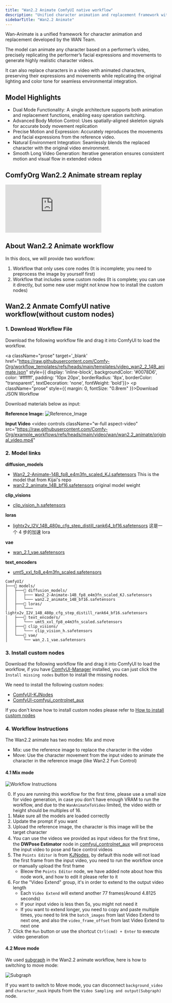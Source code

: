 ```yaml
---
title: "Wan2.2 Animate ComfyUI native workflow"
description: "Unified character animation and replacement framework with precise motion and expression replication."
sidebarTitle: "Wan2.2 Animate"
---
```


Wan-Animate is a unified framework for character animation and replacement developed by the WAN Team.

The model can animate any character based on a performer’s video, precisely replicating the performer’s facial expressions and movements to generate highly realistic character videos.

It can also replace characters in a video with animated characters, preserving their expressions and movements while replicating the original lighting and color tone for seamless environmental integration.

## Model Highlights

- Dual Mode Functionality: A single architecture supports both animation and replacement functions, enabling easy operation switching.
- Advanced Body Motion Control: Uses spatially-aligned skeleton signals for accurate body movement replication
- Precise Motion and Expression: Accurately reproduces the movements and facial expressions from the reference video.
- Natural Environment Integration: Seamlessly blends the replaced character with the original video environment.
- Smooth Long Video Generation: Iterative generation ensures consistent motion and visual flow in extended videos

## ComfyOrg Wan2.2 Animate stream replay

<iframe
  className="w-full aspect-video rounded-xl"
 src="https://www.youtube.com/embed/5kb-rP0m5BA?si=lbIYkCP5akkG2N6D" 
 title="Wan 2.2 Animate in ComfyUI with Flipping Sigmas / September 19th, 2025" frameborder="0" 
 allow="accelerometer; clipboard-write; encrypted-media; gyroscope; picture-in-picture; web-share" 
 referrerpolicy="strict-origin-when-cross-origin" 
 allowfullscreen>
 </iframe>

<UpdateReminder/>


## About Wan2.2 Animate workflow

In this docs, we will provide two workflow:

1. Workflow that only uses core nodes (It is incomplete; you need to preprocess the image by yourself first)
2. Workflow that includes some custom nodes (It is complete; you can use it directly, but some new user might not know how to install the custom nodes)

## Wan2.2 Anmate ComfyUI native workflow(without custom nodes)

### 1. Download Workflow File

Download the following workflow file and drag it into ComfyUI to load the workflow.

<a className="prose"  target='_blank'  href="https://raw.githubusercontent.com/Comfy-Org/workflow_templates/refs/heads/main/templates/video_wan2_2_14B_animate.json" style={{ display: 'inline-block', backgroundColor: '#0078D6', color: '#ffffff', padding: '10px 20px', borderRadius: '8px', borderColor: "transparent", textDecoration: 'none', fontWeight: 'bold'}}>
    <p className="prose" style={{ margin: 0, fontSize: "0.8rem" }}>Download JSON Workflow</p>
</a>

Download materials below as input:

**Reference Image:**
![Reference_Image](https://raw.githubusercontent.com/Comfy-Org/example_workflows/refs/heads/main/video/wan/wan2.2_animate/ref_image.png)

**Input Video**
<video
  controls
  className="w-full aspect-video"
  src="https://raw.githubusercontent.com/Comfy-Org/example_workflows/refs/heads/main/video/wan/wan2.2_animate/original_video.mp4"
></video>

### 2. Model links

**diffusion_models**       
- [Wan2_2-Animate-14B_fp8_e4m3fn_scaled_KJ.safetensors](https://huggingface.co/Kijai/WanVideo_comfy_fp8_scaled/resolve/main/Wan22Animate/Wan2_2-Animate-14B_fp8_e4m3fn_scaled_KJ.safetensors) This is the model that from Kijai's repo
- [wan2.2_animate_14B_bf16.safetensors](https://huggingface.co/Comfy-Org/Wan_2.2_ComfyUI_Repackaged/resolve/main/split_files/diffusion_models/wan2.2_animate_14B_bf16.safetensors) original model weight

**clip_visions**
- [clip_vision_h.safetensors](https://huggingface.co/Comfy-Org/Wan_2.1_ComfyUI_repackaged/resolve/main/split_files/clip_vision/clip_vision_h.safetensors)

**loras**
- [lightx2v_I2V_14B_480p_cfg_step_distill_rank64_bf16.safetensors](https://huggingface.co/Kijai/WanVideo_comfy/resolve/main/Lightx2v/lightx2v_I2V_14B_480p_cfg_step_distill_rank64_bf16.safetensors) 这是一个 4 步的加速 lora

**vae**
- [wan_2.1_vae.safetensors](https://huggingface.co/Comfy-Org/Wan_2.2_ComfyUI_Repackaged/resolve/main/split_files/vae/wan_2.1_vae.safetensors)

**text_encoders**   
- [umt5_xxl_fp8_e4m3fn_scaled.safetensors](https://huggingface.co/Comfy-Org/Wan_2.1_ComfyUI_repackaged/resolve/main/split_files/text_encoders/umt5_xxl_fp8_e4m3fn_scaled.safetensors)

```
ComfyUI/
├───📂 models/
│   ├───📂 diffusion_models/
│   │   ├─── Wan2_2-Animate-14B_fp8_e4m3fn_scaled_KJ.safetensors
│   │   └─── wan2.2_animate_14B_bf16.safetensors
│   ├───📂 loras/
│   │   └─── lightx2v_I2V_14B_480p_cfg_step_distill_rank64_bf16.safetensors
│   ├───📂 text_encoders/
│   │   └─── umt5_xxl_fp8_e4m3fn_scaled.safetensors 
│   ├───📂 clip_visions/ 
│   │   └─── clip_vision_h.safetensors
│   └───📂 vae/
│       └── wan_2.1_vae.safetensors
```

### 3. Install custom nodes

Download the following workflow file and drag it into ComfyUI to load the workflow, if you have [ComfyUI-Manager](https://github.com/Comfy-Org/ComfyUI-Manager) installed, you can just click the `Install missing nodes` button to install the missing nodes.

We need to install the following custom nodes:

- [ComfyUI-KJNodes](https://github.com/kijai/ComfyUI-KJNodes)
- [ComfyUI-comfyui_controlnet_aux](https://github.com/Fannovel16/comfyui_controlnet_aux)

If you don't know how to install custom nodes please refer to [How to install custom nodes](/installation/install_custom_node)

### 4. Workflow Instructions

The Wan2.2 animate has two modes: Mix and move
- Mix: use the reference image to replace the character in the video
- Move: Use the character movement from the input video to animate the character in the reference image (like Wan2.2 Fun Control)

#### 4.1 Mix mode
![Workflow Instructions](/images/tutorial/video/wan/wan2_2/wan_2.2_14b_animate.jpg)

0. If you are running this workflow for the first time, please use a small size for video generation, in case you don't have enough VRAM to run the workflow, and due to the `WanAnimateToVideo` limited, the video width or height should be multiples of 16.
1. Make sure all the models are loaded correctly
2. Update the prompt if you want
3. Upload the reference image, the character is this image will be the target character
4. You can use the videos we provided as input videos for the first time， the **DWPose Estimator** node  in [comfyui_controlnet_aux](https://github.com/Fannovel16/comfyui_controlnet_aux) will preprocess the input video to pose and face control videos
5. The `Points Editor` is from [KJNodes](https://github.com/kijai/ComfyUI-KJNodes/), by default this node will not load the first frame from the input video, you need to run the workflow once or manually upload the first frame
    -  Bleow the `Points Editor` node, we have added note about how this node work, and how to edit it please refer to it
6. For the "Video Extend" group, it's in order to extend to the output video length
    - Each `Video Extend` will extend another 77 frames(Around 4.8125 seconds)
    - If your input video is less then 5s, you might not need it
    - If you want to extend longer, you need to copy and paste multiple times, you need to link the `batch_images` from last Video Extend to next one, and also the `video_frame_offset` from last Video Extend to next one
7. Click the `Run` button or use the shortcut `Ctrl(cmd) + Enter` to execute video generation

#### 4.2 Move mode

We used [subgraph](/interface/features/subgraph) in the Wan2.2 animate workflow, here is how to switching to move mode:

![Subgraph](/images/tutorial/video/wan/wan2_2/wan2.2_animate_subgraph.jpg)

If you want to switch to Move mode, you can disconnect `background_video` and `character_mask` inputs from the `Video Sampling and output(Subgraph)` node.